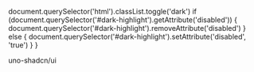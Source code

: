 
  document.querySelector('html').classList.toggle('dark')
  if (document.querySelector('#dark-highlight').getAttribute('disabled')) {
    document.querySelector('#dark-highlight').removeAttribute('disabled')
  } else {
    document.querySelector('#dark-highlight').setAttribute('disabled', 'true')
  }
}

<div className="h-14 flex flex-row items-center justify-between sticky top-0 z-40 lt-sm:px-4 sm:px-8 b-b-1 b-b-solid b-b-muted text-base font-bold bg-background">
  <NavLink to="/" className="flex flex-row items-center gap-2 no-underline !hover:no-underline">
    <span className="i-tabler:circle-filled flex w-6.5 h-6.5 fill-primary !text-primary"></span>
    <span className="!text-primary !hover:no-underline">uno-shadcn/ui</span>
  </NavLink>
  <span className="pr-2 flex items-center gap-2">
    <a
      href="https://github.com/fisand/uno-shadcn-ui"
      target="_blank"
      className="p-1.25 rounded"
    >
      <span className="flex w-5 h-5 cursor-pointer hover:scale-97 dark:filter-invert i-logos:github-icon"></span>
    </a>
    <span className="relative flex-col-center w-5 h-5 cursor-pointer overflow-hidden">
      <span onClick={toggleTheme} className="absolute flex w-5 h-5 transition-all opacity-0 translate-x-80% translate-y-120% !dark:opacity-100 !dark:translate-y-0 !dark:translate-x-0 i-lucide:sun"></span>
      <span onClick={toggleTheme} className="absolute flex w-5 h-5 dark:translate-y-120% dark:-translate-x-80% dark:opacity-0 transition-all i-lucide:moon"></span>
    </span>
  </span>
</div>
